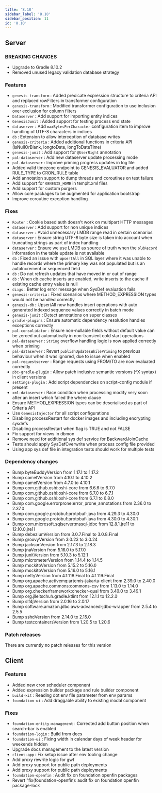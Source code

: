 ```yaml
---
title: '8.10'
sidebar_label: '8.10'
sidebar_position: 11
id: '8.10'
---
```


## Server

### BREAKING CHANGES

* Upgrade to Gradle 8.10.2 
* Removed unused legacy validation database strategy 

### Features

* `genesis-transform` : Added predicate expression structure to criteria API and replaced rowFilters in transformer configuration 
* `genesis-transform` : Modified transformer configuration to use inclusion over exclusion for column filters 
* `Dataserver` : Add support for importing entity indices 
* `GenesisJunit` : Added support for testing process end state 
* `dataserver` : Add `maxBytesPerCharacter` configuration item to improve handling of UTF-8 characters in indices 
* `db` : Extension to allow interception of database writes 
* `genesis-criteria` : Added additional functions in criteria API (isNullOrBlank, longtoDate, longToDateTime) 
* `genesis-junit` : Add support for `@UserRight` annotation 
* `pal-dataserver` : Add new dataserver update processing mode 
* `pal-dataserver` : Improve priming progress updates in log file 
* Added valid timezone endpoint to GENESIS_EVALUATOR and added RULE_TYPE to CRON_RULE table 
* Add annotation support to dump threads and coroutines on test failure 
* Add support for `GENESIS_HOME` in templt.xml files 
* Add support for custom purgers 
* Allow core packages to be augmented for application bootstrap 
* Improve coroutine exception handling 

### Fixes

* `Router` : Cookie based auth doesn't work on multipart HTTP messages 
* `dataserver` : Add support for non unique indices 
* `dataserver` : Avoid unnecessary LMDB range read in certain scenarios 
* `dataserver` : Ensure string UTF-8 byte size is taken into account when truncating strings as part of index handling 
* `dataserver` : Ensure we use LMDB as source of truth when the `oldRecord` information in the table update is not available 
* `db` :  Fixed an issue with `upsertAll` in SQL layer where it was unable to handle records where the primary key was not populated but is an autoIncrement or sequenced field 
* `db` : Do not refresh updates that have moved in or out of range 
* `db` : When db cache inserts are enabled, write inserts to the cache if existing cache entry value is null 
* `diags` : Better log error message when SysDef evaluation fails 
* `genesis-criteria` : Fixed scenarios where METHOD_EXPRESSION types would not be handled correctly 
* `genesis-db` : UpsertAll now handles insert operations with auto generated indexed sequence values correctly in batch mode 
* `genesis-junit` : Detect annotations on super classes 
* `gradle-plugins` : Ensure automatic dependency resolution handles exceptions correctly 
* `pal-consolidator` : Ensure non-nullable fields without default value can be zeroed out automatically in non-transient cold start operations 
* `pal-dataserver` : `String` overflow handling logic is now applied correctly when priming 
* `pal-dataserver` : Revert `publishUpdatesWhilePriming` to previous behaviour when it was ignored, due to issue when enabled 
* `pal-requestserver` : Range requests using FROM/TO are now evaluated correctly 
* `pbc-gradle-plugin` : Allow patch inclusive semantic versions (^X syntax) in client versions 
* `settings-plugin` : Add script dependencies on script-config module if present 
* `xml-dataserver` : Race condition when processing modify very soon after an insert which failed the where clause 
* Ensure METHOD_EXPRESSION types can be deserialised as part of Criteria API 
* Use `GenesisInjector` for all script configurations 
* Disabling processRestart for docker images and including encrypting sysdefs 
* Disabling processRestart when flag is TRUE and not FALSE 
* Fix support for views in dbmon 
* Remove need for additional sys def service for BackwardJoinCache 
* Tests should apply SysDefOverwrite when process config file provided 
* Using app sys def file in integration tests should work for multiple tests 

### Dependency changes

* Bump byteBuddyVersion from 1.17.1 to 1.17.2
* Bump camelVersion from 4.10.1 to 4.10.2
* Bump camelVersion from 4.7.0 to 4.10.1
* Bump com.github.oshi:oshi-core from 6.6.6 to 6.7.0
* Bump com.github.oshi:oshi-core from 6.7.0 to 6.7.1
* Bump com.github.oshi:oshi-core from 6.7.1 to 6.8.0
* Bump com.google.errorprone:error_prone_annotations from 2.36.0 to 2.37.0
* Bump com.google.protobuf:protobuf-java from 4.29.3 to 4.30.0
* Bump com.google.protobuf:protobuf-java from 4.30.0 to 4.30.1
* Bump com.microsoft.sqlserver:mssql-jdbc from 12.8.1.jre11 to 12.10.0.jre11
* Bump debeziumVersion from 3.0.7.Final to 3.0.8.Final
* Bump groovyVersion from 3.0.23 to 3.0.24
* Bump jacksonVersion from 2.17.3 to 2.18.3
* Bump jnaVersion from 5.16.0 to 5.17.0
* Bump junitVersion from 5.10.3 to 5.12.1
* Bump micrometerVersion from 1.14.4 to 1.14.5
* Bump mockitoVersion from 5.15.2 to 5.16.0
* Bump mockitoVersion from 5.16.0 to 5.16.1
* Bump nettyVersion from 4.1.118.Final to 4.1.119.Final
* Bump org.apache.activemq:artemis-jakarta-client from 2.39.0 to 2.40.0
* Bump org.apache.commons:commons-csv from 1.13.0 to 1.14.0
* Bump org.checkerframework:checker-qual from 3.49.0 to 3.49.1
* Bump org.jlleitschuh.gradle.ktlint from 12.1.1 to 12.2.0
* Bump slf4jVersion from 2.0.16 to 2.0.17
* Bump software.amazon.jdbc:aws-advanced-jdbc-wrapper from 2.5.4 to 2.5.5
* Bump sshdVersion from 2.14.0 to 2.15.0
* Bump testcontainersVersion from 1.20.5 to 1.20.6


### Patch releases

There are currently no patch releases for this version

## Client

### Features

* Added new cron scheduler component
* Added expression builder package and rule builder component 
* `build-kit` : Reading dot env file parameter from env params 
* `foundation-ui` : Add draggable ability to existing modal component 

### Fixes

* `foundation-entity-management` : Corrected add button position when search-bar is enabled 
* `foundation-login` : Build from docs 
* `foundation-ui` : Fixing width in calendar days of week header for weekends hidden 
* Upgrade docs management to the latest version 
* `client-app` : Fix setup issue after env tooling change 
* Add proxy rewrite logic for gwf 
* Add proxy support for public path deployments 
* Add proxy support for public path deployments 
* `foundation-openfin` : Audit fix on foundation openfin packages
* Revert "fix(foundation-openfin): audit fix on foundation openfin package-lock
